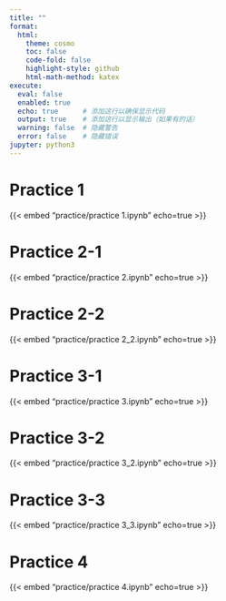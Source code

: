```yaml
---
title: ""
format:
  html:
    theme: cosmo
    toc: false
    code-fold: false
    highlight-style: github
    html-math-method: katex
execute:
  eval: false
  enabled: true
  echo: true      # 添加这行以确保显示代码
  output: true    # 添加这行以显示输出（如果有的话）
  warning: false  # 隐藏警告
  error: false    # 隐藏错误
jupyter: python3
---
```


# Practice 1
{{< embed "practice/practice 1.ipynb" echo=true >}}

# Practice 2-1
{{< embed "practice/practice 2.ipynb" echo=true >}}

# Practice 2-2
{{< embed "practice/practice 2_2.ipynb" echo=true >}}

# Practice 3-1
{{< embed "practice/practice 3.ipynb" echo=true >}}

# Practice 3-2
{{< embed "practice/practice 3_2.ipynb" echo=true >}}

# Practice 3-3
{{< embed "practice/practice 3_3.ipynb" echo=true >}}

# Practice 4
{{< embed "practice/practice 4.ipynb" echo=true >}}